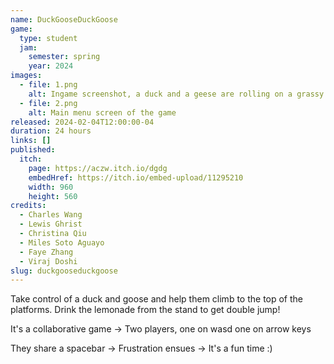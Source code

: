 ```yaml
---
name: DuckGooseDuckGoose
game:
  type: student
  jam:
    semester: spring
    year: 2024
images:
  - file: 1.png
    alt: Ingame screenshot, a duck and a geese are rolling on a grassy platform
  - file: 2.png
    alt: Main menu screen of the game
released: 2024-02-04T12:00:00-04
duration: 24 hours
links: []
published:
  itch:
    page: https://aczw.itch.io/dgdg
    embedHref: https://itch.io/embed-upload/11295210
    width: 960
    height: 560
credits:
  - Charles Wang
  - Lewis Ghrist
  - Christina Qiu
  - Miles Soto Aguayo
  - Faye Zhang
  - Viraj Doshi
slug: duckgooseduckgoose
---
```


Take control of a duck and goose and help them climb to the top of the platforms. Drink the lemonade from the stand to get double jump!

It's a collaborative game -> Two players, one on wasd one on arrow keys

They share a spacebar -> Frustration ensues -> It's a fun time :)
